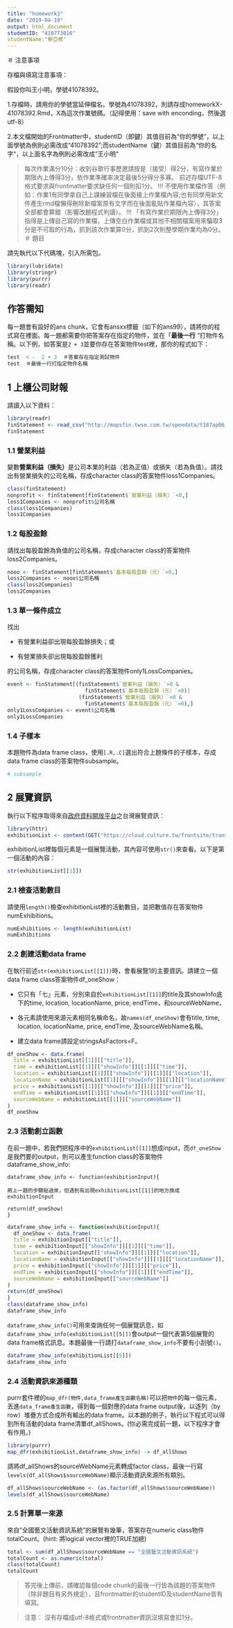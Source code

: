 ```yaml
---
title: "homework3"
date: "2019-04-19"
output: html_document
studemtID: "410773016"
studentName:"蔡亞樵"
---
```



＃ 注意事項

存檔與填寫注意事項：

假設你叫王小明，學號41078392。

  1.存檔時，請用你的學號當延伸檔名。學號為41078392，則請存成homeworkX-41078392.Rmd，X為這次作業號碼。（記得使用：save with enconding，然後選utf-8）

  2.本文檔開始的Frontmatter中，studentID（即鍵）其值目前為“你的學號”，以上面學號為例則必需改成“41078392”;而studentName（鍵）其值目前為“你的名字“，以上面名字為例則必需改成”王小明“
  
>每次作業滿分10分：收到谷歌行事歷邀請按是（接受）得2分，有寫作業於期限內上傳得3分，依作業準確率決定最後5分得分多寡。
>前述存檔UTF-8格式要求與frontmatter要求缺任何一個則扣1分。
> !!! 不使用作業檔作答（例如：作業1有同學拿自己上課練習檔在後面接上作業檔內容;也有同學用新文件產生rmd檔懶得刪除新檔案原有文字而在後面亂貼作業檔內容），其答案全部都會算錯（影響改題程式判讀）。
> !!! 「有寫作業於期限內上傳得3分」指得是上傳自己寫的作業檔，上傳空白作業檔或其他不相關檔案用來騙取3分是不可取的行為，抓到該次作業算0分，抓到2次則整學期作業均為0分。
＃ 題目

請先執代以下代碼塊，引入所需包。 
```R
library(lubridate)
library(stringr)
library(purrr)
library(readr)
```

## 作答需知
每一題會有設好的ans chunk，它會有ansxx標籤（如下的ans99），請將你的程式寫在裡面。每一題都需要你把答案存在指定的物件，並在「**最後一行** “打物件名稱。以下例，如答案是`2 + 3`並要你存在答案物件test裡，那你的程式如下：
```R
test  < -  2 + 3  ＃答案存在指定測試物件
test  ＃最後一行打指定物件名稱
```

## 1 上櫃公司財報
請讀入以下資料：
```r
library(readr)
finStatement <- read_csv("http://mopsfin.twse.com.tw/opendata/t187ap06_O_ci.csv")
finStatement
```

### 1.1 營業利益
變數**營業利益（損失）**是公司本業的利益（若為正值）或損失（若為負值）。請找出有營業損失的公司名稱，存成character class的答案物件loss1Companies。
```r
class(finStatement)
nonprofit <- finStatement[finStatement$`營業利益（損失）`<0,]
loss1Companies <- nonprofit$公司名稱
class(loss1Companies)
loss1Companies
```

### 1.2 每股盈餘
請找出每股盈餘為負值的公司名稱，存成character class的答案物件loss2Companies。
```r
nooo <- finStatement[finStatement$`基本每股盈餘（元）`<0,]
loss2Companies <- nooo$公司名稱
class(loss2Companies)
loss2Companies
```

### 1.3 單一條件成立

找出

  * 有營業利益卻出現每股盈餘損失；或
  
  * 有營業損失卻出現每股盈餘獲利
  
的公司名稱，存成character class的答案物件only1LossCompanies。

```r
event <- finStatement[(finStatement$`營業利益（損失）`>0 &
                         finStatement$`基本每股盈餘（元）`<0)|
                       (finStatement$`營業利益（損失）`<0 &
                         finStatement$`基本每股盈餘（元）`>0),]
only1LossCompanies <- event$公司名稱
only1LossCompanies
```

### 1.4 子樣本
本題物件為data frame class，使用`[.R,.C]`選出符合上題條件的子樣本，存成data frame class的答案物件subsample。
```r
# subsample
```

## 2 展覽資訊

執行以下程序取得來自[政府資料開放平台](https://data.gov.tw/dataset/6012)之台灣展覽資訊：
```r
library(httr)
exhibitionList <- content(GET("https://cloud.culture.tw/frontsite/trans/SearchShowAction.do?method=doFindTypeJ&category=6"))
```
exhibitionList裡每個元素是一個展覽活動，其內容可使用`str()`來查看。以下是第一個活動的內容：
```r
str(exhibitionList[[1]])
```

### 2.1 檢查活動數目

請使用`length()`檢查exhibitionList裡的活動數目，並把數值存在答案物件numExhibitions。
```r
numExhibitions <- length(exhibitionList)
numExhibitions
```

### 2.2 創建活動data frame

在執行前述`str(exhibitionList[[1]])`時，會看展覽1的主要資訊。請建立一個data frame class答案物件df_oneShow：

  * 它只有「七」元素，分別來自於`exhibitionList[[1]]`的title及其showInfo底下的time, location, locationName, price, endTime，和sourceWebName，
  
  * 各元素請使用來源元素相同名稱命名，故`names(df_oneShow)`會有title, time, location, locationName, price, endTime, 及sourceWebName名稱。
  
  * 建立data frame請設定stringsAsFactors=F。


```r
df_oneShow <- data.frame(
  title = exhibitionList[[1]][["title"]],
  time = exhibitionList[[1]][["showInfo"]][[1]][["time"]],
  location = exhibitionList[[1]][["showInfo"]][[1]][["location"]],
  locationName = exhibitionList[[1]][["showInfo"]][[1]][["locationName"]],
  price = exhibitionList[[1]][["showInfo"]][[1]][["price"]],
  endTime = exhibitionList[[1]][["showInfo"]][[1]][["endTime"]],
  sourceWebName = exhibitionList[[1]][["sourceWebName"]]
)
df_oneShow
```

### 2.3 活動創立函數
在前一題中，若我們把程序中的`exhibitionList[[1]]`想成input，而`df_oneShow`是我們要的output，則可以產生function class的答案物件dataframe_show_info:
```
dataframe_show_info <- function(exhibitionInput){

將上一題的步驟貼過來，但遇到有出現exhibitionList[[1]]的地方換成exhibitionInput

return(df_oneShow)
}
```
```r
dataframe_show_info <- function(exhibitionInput){
  df_oneShow <- data.frame(
  title = exhibitionInput[["title"]],
  time = exhibitionInput[["showInfo"]][[1]][["time"]],
  location = exhibitionInput[["showInfo"]][[1]][["location"]],
  locationName = exhibitionInput[["showInfo"]][[1]][["locationName"]],
  price = exhibitionInput[["showInfo"]][[1]][["price"]],
  endTime = exhibitionInput[["showInfo"]][[1]][["endTime"]],
  sourceWebName = exhibitionInput[["sourceWebName"]]
)
return(df_oneShow)
}
class(dataframe_show_info)
dataframe_show_info
```
`dataframe_show_info()`可用來查詢任何一個展覽訊息，如`dataframe_show_info(exhibitionList[[5]])`會output一個代表第5個展覽的data frame格式訊息。本題最後一行請打`dataframe_show_info`不要有小刮號`()`。

```r
dataframe_show_info(exhibitionList[[5]])
dataframe_show_info
```

### 2.4 活動資訊來源種類

purrr套件裡的`map_dfr(物件,data_frame產生函數名稱)`可以把`物件`的每一個元素，丟進`data_frame產生函數`，得到每一個對應的data frame output後，以逐列（by row）堆疊方式合成所有輸出的data frame。以本題的例子，執行以下程式可以得到所有活動的data frame清單df_allShows。(你必需完成前一題，以下程序才會有作用。)
```r
library(purrr)
map_dfr(exhibitionList,dataframe_show_info) -> df_allShows
```

請將df_allShows的sourceWebName元素轉成factor class，最後一行寫`levels(df_allShows$sourceWebName)`顯示活動資訊來源所有類別。

```r
df_allShows$sourceWebName <- (as.factor(df_allShows$sourceWebName))
levels(df_allShows$sourceWebName)
```

### 2.5 計算單一來源
來自"全國藝文活動資訊系統"的展覽有幾筆，答案存在numeric class物件totalCount。(hint: 將logical vector裡的TRUE加總)

```r
total <- sum(df_allShows$sourceWebName == "全國藝文活動資訊系統")
totalCount <- as.numeric(total)
class(totalCount)
totalCount
```


> 答完後上傳前，請確認每個code chunk的最後一行皆為該題的答案物件（除非題目有另外規定），且frontmatter的studentID及studentName皆有填寫。

> 注意： 沒有存檔成utf-8格式或frontmatter資訊沒填寫會扣1分。


